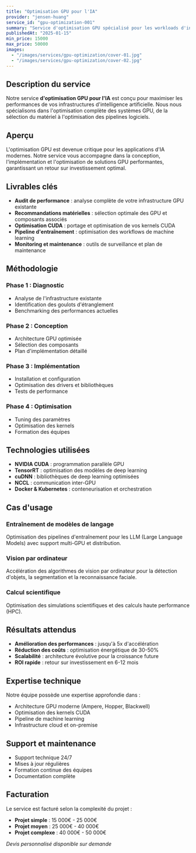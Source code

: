 ---
title: "Optimisation GPU pour l'IA"
provider: "jensen-huang"
service_id: "gpu-optimization-001"
summary: "Service d'optimisation GPU spécialisé pour les workloads d'intelligence artificielle, de la sélection matérielle à l'optimisation logicielle."
publishedAt: "2025-01-15"
min_price: 15000
max_price: 50000
images:
  - "/images/services/gpu-optimization/cover-01.jpg"
  - "/images/services/gpu-optimization/cover-02.jpg"
---

## Description du service

Notre service **d'optimisation GPU pour l'IA** est conçu pour maximiser les performances de vos infrastructures d'intelligence artificielle. Nous nous spécialisons dans l'optimisation complète des systèmes GPU, de la sélection du matériel à l'optimisation des pipelines logiciels.

## Aperçu

L'optimisation GPU est devenue critique pour les applications d'IA modernes. Notre service vous accompagne dans la conception, l'implémentation et l'optimisation de solutions GPU performantes, garantissant un retour sur investissement optimal.

## Livrables clés

- **Audit de performance** : analyse complète de votre infrastructure GPU existante
- **Recommandations matérielles** : sélection optimale des GPU et composants associés
- **Optimisation CUDA** : portage et optimisation de vos kernels CUDA
- **Pipeline d'entraînement** : optimisation des workflows de machine learning
- **Monitoring et maintenance** : outils de surveillance et plan de maintenance

## Méthodologie

### Phase 1 : Diagnostic

- Analyse de l'infrastructure existante
- Identification des goulots d'étranglement
- Benchmarking des performances actuelles

### Phase 2 : Conception

- Architecture GPU optimisée
- Sélection des composants
- Plan d'implémentation détaillé

### Phase 3 : Implémentation

- Installation et configuration
- Optimisation des drivers et bibliothèques
- Tests de performance

### Phase 4 : Optimisation

- Tuning des paramètres
- Optimisation des kernels
- Formation des équipes

## Technologies utilisées

- **NVIDIA CUDA** : programmation parallèle GPU
- **TensorRT** : optimisation des modèles de deep learning
- **cuDNN** : bibliothèques de deep learning optimisées
- **NCCL** : communication inter-GPU
- **Docker & Kubernetes** : conteneurisation et orchestration

## Cas d'usage

### Entraînement de modèles de langage

Optimisation des pipelines d'entraînement pour les LLM (Large Language Models) avec support multi-GPU et distribution.

### Vision par ordinateur

Accélération des algorithmes de vision par ordinateur pour la détection d'objets, la segmentation et la reconnaissance faciale.

### Calcul scientifique

Optimisation des simulations scientifiques et des calculs haute performance (HPC).

## Résultats attendus

- **Amélioration des performances** : jusqu'à 5x d'accélération
- **Réduction des coûts** : optimisation énergétique de 30-50%
- **Scalabilité** : architecture évolutive pour la croissance future
- **ROI rapide** : retour sur investissement en 6-12 mois

## Expertise technique

Notre équipe possède une expertise approfondie dans :

- Architecture GPU moderne (Ampere, Hopper, Blackwell)
- Optimisation des kernels CUDA
- Pipeline de machine learning
- Infrastructure cloud et on-premise

## Support et maintenance

- Support technique 24/7
- Mises à jour régulières
- Formation continue des équipes
- Documentation complète

## Facturation

Le service est facturé selon la complexité du projet :

- **Projet simple** : 15 000€ - 25 000€
- **Projet moyen** : 25 000€ - 40 000€
- **Projet complexe** : 40 000€ - 50 000€

_Devis personnalisé disponible sur demande_
